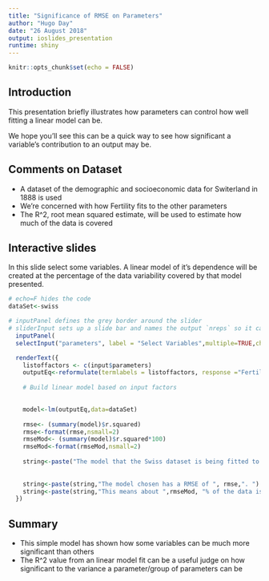 ```yaml
---
title: "Significance of RMSE on Parameters"
author: "Hugo Day"
date: "26 August 2018"
output: ioslides_presentation
runtime: shiny
---
```


```r
knitr::opts_chunk$set(echo = FALSE)
```

## Introduction

This presentation briefly illustrates how parameters can control how well fitting a linear model can be.

We hope you'll see this can be a quick way to see how significant a variable's contribution to an output may be.

## Comments on Dataset

- A dataset of the demographic and socioeconomic data for Switerland in 1888 is used
- We're concerned with how Fertility fits to the other parameters
- The R^2, root mean squared estimate, will be used to estimate how much of the data is covered

## Interactive slides

In this slide select some variables. A linear model of it's dependence will be created at the percentage of the data variability covered by that model presented.

```r
# echo=F hides the code
dataSet<-swiss
```

```r
# inputPanel defines the grey border around the slider
# sliderInput sets up a slide bar and names the output `nreps` so it can be accessed in the plot below
  inputPanel(
  selectInput("parameters", label = "Select Variables",multiple=TRUE,choices = c('Agriculture','Examination','Education','Catholic','Infant.Mortality'), selected = 'Catholic'))
```

```r
  renderText({
    listoffactors <- c(input$parameters)
    outputEq<-reformulate(termlabels = listoffactors, response ="Fertility")
    
    # Build linear model based on input factors
    

    model<-lm(outputEq,data=dataSet)
    
    rmse<- (summary(model)$r.squared)
    rmse<-format(rmse,nsmall=2)
    rmseMod<- (summary(model)$r.squared*100)
    rmseMod<-format(rmseMod,nsmall=2)
    
    string<-paste("The model that the Swiss dataset is being fitted to is ", deparse(outputEq),". ")
    
    
    string<-paste(string,"The model chosen has a RMSE of ", rmse,". ")
    string<-paste(string,"This means about ",rmseMod, "% of the data is represented by this model")
  })
```
## Summary

- This simple model has shown how some variables can be much more significant than others
- The R^2 value from an linear model fit can be a useful judge on how significant to the variance a parameter/group of parameters can be
